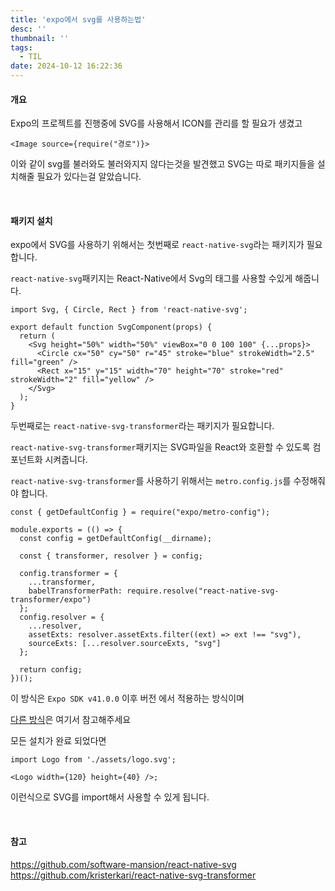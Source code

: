 ```yaml
---
title: 'expo에서 svg를 사용하는법'
desc: ''
thumbnail: ''
tags:
  - TIL
date: 2024-10-12 16:22:36
---
```


#### 개요
Expo의 프로젝트를 진행중에 SVG를 사용해서 ICON를 관리를 할 필요가 생겼고
```tsx
<Image source={require("경로")}>
```
이와 같이 svg를 불러와도 불러와지지 않다는것을 발견했고 SVG는 따로 패키지들을 설치해줄 필요가 있다는걸 알았습니다.

<br/>

#### 패키지 설치

expo에서 SVG를 사용하기 위해서는 첫번째로 `react-native-svg`라는 패키지가 필요합니다.

`react-native-svg`패키지는 React-Native에서 Svg의 태그를 사용할 수있게 해줍니다.
```tsx
import Svg, { Circle, Rect } from 'react-native-svg';

export default function SvgComponent(props) {
  return (
    <Svg height="50%" width="50%" viewBox="0 0 100 100" {...props}>
      <Circle cx="50" cy="50" r="45" stroke="blue" strokeWidth="2.5" fill="green" />
      <Rect x="15" y="15" width="70" height="70" stroke="red" strokeWidth="2" fill="yellow" />
    </Svg>
  );
}
```

두번째로는 `react-native-svg-transformer`라는 패키지가 필요합니다.

`react-native-svg-transformer`패키지는 SVG파일을 React와 호환할 수 있도록 컴포넌트화 시켜줍니다.

`react-native-svg-transformer`를 사용하기 위해서는 `metro.config.js`를 수정해줘야 합니다.
```
const { getDefaultConfig } = require("expo/metro-config");

module.exports = (() => {
  const config = getDefaultConfig(__dirname);

  const { transformer, resolver } = config;

  config.transformer = {
    ...transformer,
    babelTransformerPath: require.resolve("react-native-svg-transformer/expo")
  };
  config.resolver = {
    ...resolver,
    assetExts: resolver.assetExts.filter((ext) => ext !== "svg"),
    sourceExts: [...resolver.sourceExts, "svg"]
  };

  return config;
})();
```
이 방식은 `Expo SDK v41.0.0` 이후 버전 에서 적용하는 방식이며

[다른 방식](https://github.com/kristerkari/react-native-svg-transformer)은 여기서 참고해주세요


모든 설치가 완료 되었다면

```tsx
import Logo from './assets/logo.svg';

<Logo width={120} height={40} />;
```

이런식으로 SVG를 import해서 사용할 수 있게 됩니다.

<br/>

#### 참고
https://github.com/software-mansion/react-native-svg
https://github.com/kristerkari/react-native-svg-transformer